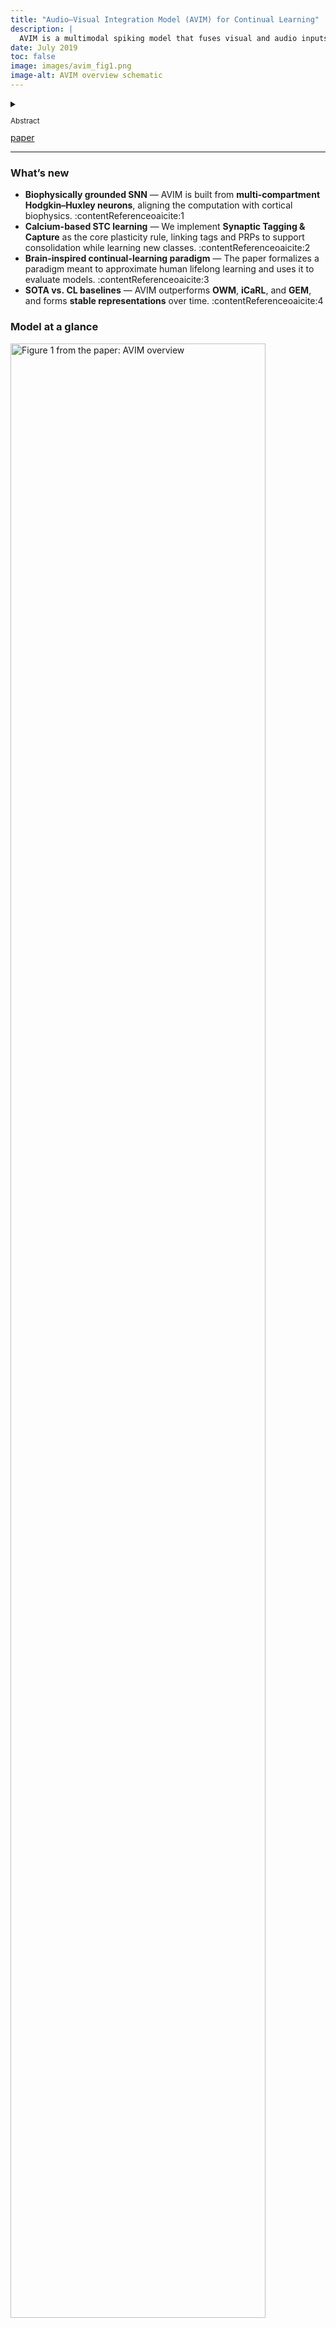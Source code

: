 ```yaml
---
title: "Audio–Visual Integration Model (AVIM) for Continual Learning"
description: |
  AVIM is a multimodal spiking model that fuses visual and audio inputs and learns with a Synaptic Tagging & Capture–like rule. It targets brain-inspired continual learning with reduced catastrophic forgetting.
date: July 2019
toc: false
image: images/avim_fig1.png
image-alt: AVIM overview schematic
---
```


<details>
  <summary><p style="font-size: smaller">Abstract</p></summary>
  <p style="font-size: smaller">
We introduce an Audio–Visual Integration Model (AVIM) implemented in a spiking neural network. Visual features (from a compact CNN) and audio codes (Randomized Near-Orthogonal Sparse Codes, NOSC) are integrated in a multi-layer SNN. Learning uses a calcium-based Synaptic Tagging & Capture (STC) mechanism that consolidates useful changes while acquiring new classes, supporting continual learning without heavy rehearsal. We evaluate on MNIST/EMNIST/CIFAR-10/100 under class-incremental protocols and analyze stability–plasticity behavior and representational dynamics.
  </p>
</details>

<a href="https://ieeexplore.ieee.org/document/9533450">paper</a>
<hr>

### What’s new
- **Biophysically grounded SNN** — AVIM is built from **multi-compartment Hodgkin–Huxley neurons**, aligning the computation with cortical biophysics. :contentReference[oaicite:1]{index=1}  
- **Calcium-based STC learning** — We implement **Synaptic Tagging & Capture** as the core plasticity rule, linking tags and PRPs to support consolidation while learning new classes. :contentReference[oaicite:2]{index=2}  
- **Brain-inspired continual-learning paradigm** — The paper formalizes a paradigm meant to approximate human lifelong learning and uses it to evaluate models. :contentReference[oaicite:3]{index=3}  
- **SOTA vs. CL baselines** — AVIM outperforms **OWM**, **iCaRL**, and **GEM**, and forms **stable representations** over time. :contentReference[oaicite:4]{index=4}

### Model at a glance
![](images/avim_fig1.png){width=90% fig-align="center" alt="Figure 1 from the paper: AVIM overview"}

1. **Inputs**  
   - *Visual*: a compact CNN produces a **visual feature vector (V-FV)**.  
   - *Audio*: a **Randomized Near-Orthogonal Sparse Code (NOSC)** encodes the audio stream.  
2. **Spiking core**  
   - Multi-compartment HH neurons with calcium-based **STC** implement tagging and protein-capture dynamics for consolidation. :contentReference[oaicite:5]{index=5}  
3. **Integration & readout**  
   - Layers L1/L2 represent visual/audio streams; L3 integrates; L4 provides inhibition.  
   - A lightweight **LOC-ANN** reads out class labels from firing patterns (as in the poster schematic).

### Continual-learning setup

![](images/avim_fig6.png){width=80% fig-align="center" alt="Figure 6 from the paper: continual-learning setup"}

- **Scenario**: class-incremental sequences without (or with minimal) rehearsal, matching the proposed paradigm. :contentReference[oaicite:6]{index=6}  
- **Benchmarks**: MNIST, EMNIST, CIFAR-10/100.  
- **Metrics**: average accuracy, forgetting, stability–plasticity balance.

### Results (paper highlights)

![](images/avim_table.png){width=70% fig-align="center" alt="Figure 6 from the paper: continual-learning setup"}

- **SOTA performance & stable representations** under the new paradigm, beating OWM/iCaRL/GEM on representative tasks. :contentReference[oaicite:7]{index=7}  
- **Qualitative stability**: learned object representations remain stable as new classes are acquired. :contentReference[oaicite:8]{index=8}

### Reference
Chen, W., **Du, F.**, Wang, Y., & Cao, L. *A Biologically Plausible Audio-Visual Integration Model for Continual Learning.* arXiv:2007.08855 (IJCNN 2021).


<br>

